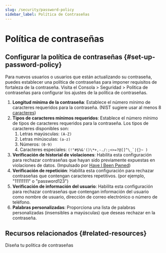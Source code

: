 ```yaml
---
slug: /security/password-policy
sidebar_label: Política de Contraseñas
---
```


# Política de contraseñas

## Configurar la política de contraseñas \{#set-up-password-policy}

Para nuevos usuarios o usuarios que están actualizando su contraseña, puedes establecer una política de contraseñas para imponer requisitos de fortaleza de la contraseña. Visita el <CloudLink to="/security/password-policy"> Consola > Seguridad > Política de contraseñas</CloudLink> para configurar los ajustes de la política de contraseñas.

1. **Longitud mínima de la contraseña**: Establece el número mínimo de caracteres requeridos para la contraseña. (NIST sugiere usar al menos 8 [caracteres](https://pages.nist.gov/800-63-3/sp800-63b.html#sec5))
2. **Tipos de caracteres mínimos requeridos**: Establece el número mínimo de tipos de caracteres requeridos para la contraseña. Los tipos de caracteres disponibles son:
   1. Letras mayúsculas: `(A-Z)`
   2. Letras minúsculas: `(a-z)`
   3. Números: `(0-9)`
   4. Caracteres especiales: ``(!"#$%&'()\*+,-./:;<>=?@[]^\_`|{}~ )``
3. **Verificación de historial de violaciones**: Habilita esta configuración para rechazar contraseñas que hayan sido previamente expuestas en violaciones de datos. (Impulsado por [Have I Been Pwned](https://haveibeenpwned.com/Passwords))
4. **Verificación de repetición**: Habilita esta configuración para rechazar contraseñas que contengan caracteres repetitivos. (por ejemplo, "11111111" o "password123")
5. **Verificación de información del usuario**: Habilita esta configuración para rechazar contraseñas que contengan información del usuario como nombre de usuario, dirección de correo electrónico o número de teléfono.
6. **Palabras personalizadas**: Proporciona una lista de palabras personalizadas (insensibles a mayúsculas) que deseas rechazar en la contraseña.

## Recursos relacionados \{#related-resources}

<Url href="https://blog.logto.io/design-your-password-policy">
  Diseña tu política de contraseñas
</Url>
